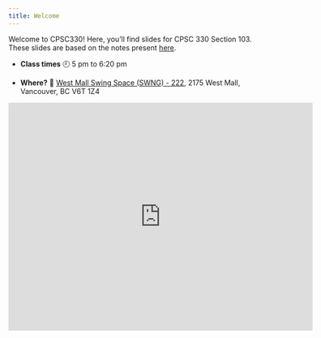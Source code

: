 ```yaml
---
title: Welcome
---
```



Welcome to CPSC330! Here, you'll find slides for CPSC 330 Section 103. 
These slides are based on the notes present [here](https://ubc-cs.github.io/cpsc330-2024W1/README.html). 

- **Class times** 🕘
    5 pm to 6:20 pm

- **Where?** 📍
    [West Mall Swing Space (SWNG) - 222](https://learningspaces.ubc.ca/classrooms/swng-222), 2175 West Mall, Vancouver, BC V6T 1Z4

<iframe src="https://www.google.com/maps/embed?pb=!1m18!1m12!1m3!1d2603.713167158482!2d-123.25696742249725!3d49.26288232215483!2m3!1f0!2f0!3f0!3m2!1i1024!2i768!4f13.1!3m3!1m2!1s0x54867349fa14bda7%3A0x6cf2b19f9efcc3bc!2sUBC%20West%20Mall%20Swing%20Space%20(SWNG)%20-%202nd%20Floor%20Concourse!5e0!3m2!1sen!2sca!4v1725300934712!5m2!1sen!2sca" width="600" height="450" style="border:0;" allowfullscreen="" loading="lazy" referrerpolicy="no-referrer-when-downgrade"></iframe>

